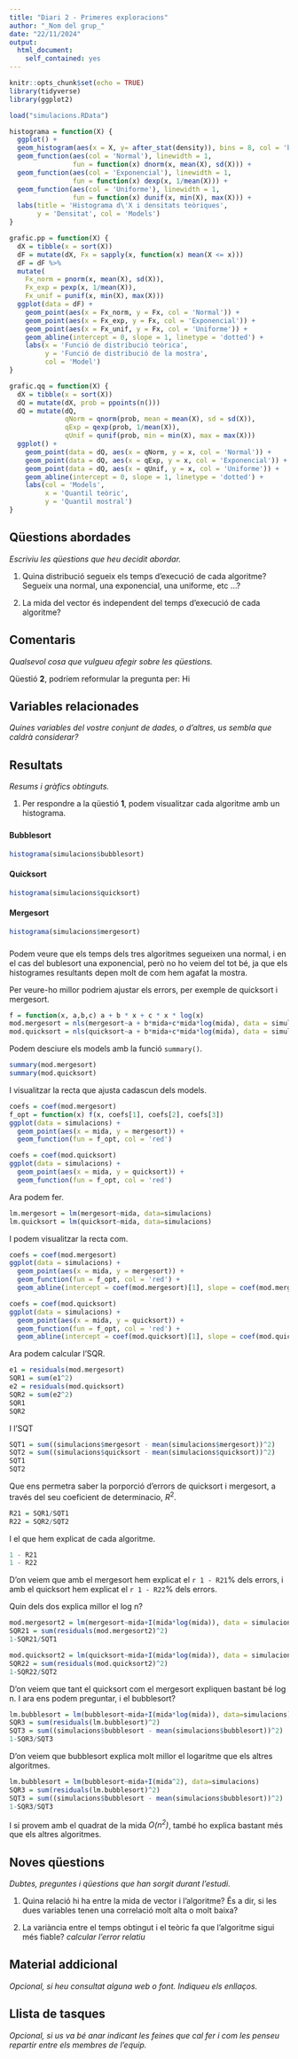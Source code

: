 ```yaml
---
title: "Diari 2 - Primeres exploracions"
author: "_Nom del grup_"
date: "22/11/2024"
output:
  html_document:
    self_contained: yes
---
```


```r
knitr::opts_chunk$set(echo = TRUE)
library(tidyverse)
library(ggplot2)

load("simulacions.RData")

histograma = function(X) {
  ggplot() +  
  geom_histogram(aes(x = X, y= after_stat(density)), bins = 8, col = 'black', fill = "#E0E0E0") +
  geom_function(aes(col = 'Normal'), linewidth = 1,
                fun = function(x) dnorm(x, mean(X), sd(X))) +
  geom_function(aes(col = 'Exponencial'), linewidth = 1,
                fun = function(x) dexp(x, 1/mean(X))) +
  geom_function(aes(col = 'Uniforme'), linewidth = 1,
                fun = function(x) dunif(x, min(X), max(X))) +
  labs(title = 'Histograma d\'X i densitats teòriques', 
       y = 'Densitat', col = 'Models')
}

grafic.pp = function(X) {
  dX = tibble(x = sort(X))
  dF = mutate(dX, Fx = sapply(x, function(x) mean(X <= x)))
  dF = dF %>%
  mutate(
    Fx_norm = pnorm(x, mean(X), sd(X)),
    Fx_exp = pexp(x, 1/mean(X)),  
    Fx_unif = punif(x, min(X), max(X)))
  ggplot(data = dF) +
    geom_point(aes(x = Fx_norm, y = Fx, col = 'Normal')) +
    geom_point(aes(x = Fx_exp, y = Fx, col = 'Exponencial')) +
    geom_point(aes(x = Fx_unif, y = Fx, col = 'Uniforme')) +
    geom_abline(intercept = 0, slope = 1, linetype = 'dotted') +
    labs(x = 'Funció de distribució teòrica', 
         y = 'Funció de distribució de la mostra', 
         col = 'Model')
}

grafic.qq = function(X) {
  dX = tibble(x = sort(X))
  dQ = mutate(dX, prob = ppoints(n()))
  dQ = mutate(dQ,
              qNorm = qnorm(prob, mean = mean(X), sd = sd(X)), 
              qExp = qexp(prob, 1/mean(X)), 
              qUnif = qunif(prob, min = min(X), max = max(X)))
  ggplot() +
    geom_point(data = dQ, aes(x = qNorm, y = x, col = 'Normal')) +
    geom_point(data = dQ, aes(x = qExp, y = x, col = 'Exponencial')) +
    geom_point(data = dQ, aes(x = qUnif, y = x, col = 'Uniforme')) +
    geom_abline(intercept = 0, slope = 1, linetype = 'dotted') +
    labs(col = 'Models', 
         x = 'Quantil teòric',
         y = 'Quantil mostral')
}
```

## Qüestions abordades

_Escriviu les qüestions que heu decidit abordar._

1. Quina distribució segueix els temps d'execució de cada algoritme? Segueix una normal, una exponencial, una uniforme, etc ...?

2. La mida del vector és independent del temps d'execució de cada algoritme?

## Comentaris

_Qualsevol cosa que vulgueu afegir sobre les qüestions._

Qüestió **2**, podríem reformular la pregunta per: Hi 

## Variables relacionades

_Quines variables del vostre conjunt de dades, o d'altres, us sembla que caldrà considerar?_

## Resultats

_Resums i gràfics obtinguts._

1. Per respondre a la qüestió **1**, podem visualitzar cada algoritme amb un histograma.

### {.tabset}

#### Bubblesort

```r
histograma(simulacions$bubblesort)
```

#### Quicksort

```r
histograma(simulacions$quicksort)
```

#### Mergesort

```r
histograma(simulacions$mergesort)
```

### {.end}

Podem veure que els temps dels tres algoritmes segueixen una normal, i en el cas del bublesort una exponencial, però no ho veiem del tot bé, ja que els histogrames resultants depen molt de com hem agafat la mostra.

Per veure-ho millor podriem ajustar els errors, per exemple de quicksort i mergesort.

```r
f = function(x, a,b,c) a + b * x + c * x * log(x)
mod.mergesort = nls(mergesort~a + b*mida+c*mida*log(mida), data = simulacions, start = list(a = 1, b = 1, c = 1))
mod.quicksort = nls(quicksort~a + b*mida+c*mida*log(mida), data = simulacions, start = list(a = 1, b = 1, c = 1))
```

Podem desciure els models amb la funció `summary()`.

```r
summary(mod.mergesort)
summary(mod.quicksort)
```

I visualitzar la recta que ajusta cadascun dels models.

```r
coefs = coef(mod.mergesort)
f_opt = function(x) f(x, coefs[1], coefs[2], coefs[3])
ggplot(data = simulacions) +
  geom_point(aes(x = mida, y = mergesort)) +
  geom_function(fun = f_opt, col = 'red')
```

```r
coefs = coef(mod.quicksort)
ggplot(data = simulacions) +
  geom_point(aes(x = mida, y = quicksort)) +
  geom_function(fun = f_opt, col = 'red')
```

Ara podem fer.

```r
lm.mergesort = lm(mergesort~mida, data=simulacions)
lm.quicksort = lm(quicksort~mida, data=simulacions)
```

I podem visualitzar la recta com.

```r
coefs = coef(mod.mergesort)
ggplot(data = simulacions) +
  geom_point(aes(x = mida, y = mergesort)) +
  geom_function(fun = f_opt, col = 'red') +
  geom_abline(intercept = coef(mod.mergesort)[1], slope = coef(mod.mergesort)[2], col = 'blue')
```

```r
coefs = coef(mod.quicksort)
ggplot(data = simulacions) +
  geom_point(aes(x = mida, y = quicksort)) +
  geom_function(fun = f_opt, col = 'red') +
  geom_abline(intercept = coef(mod.quicksort)[1], slope = coef(mod.quicksort)[2], col = 'blue')
```

Ara podem calcular l'SQR.

```r
e1 = residuals(mod.mergesort)
SQR1 = sum(e1^2)
e2 = residuals(mod.quicksort)
SQR2 = sum(e2^2)
SQR1
SQR2
```

I l'SQT

```r
SQT1 = sum((simulacions$mergesort - mean(simulacions$mergesort))^2)
SQT2 = sum((simulacions$quicksort - mean(simulacions$quicksort))^2)
SQT1
SQT2
```

Que ens permetra saber la porporció d'errors de quicksort i mergesort, a través del seu coeficient de determinacio, $R^2$.

```r
R21 = SQR1/SQT1
R22 = SQR2/SQT2
```

I el que hem explicat de cada algoritme.

```r
1 - R21
1 - R22
```

D'on veiem que amb el mergesort hem explicat el `r 1 - R21`% dels errors, i amb el quicksort hem explicat el `r 1 - R22`% dels errors.

Quin dels dos explica millor el log n?

```r
mod.mergesort2 = lm(mergesort~mida+I(mida*log(mida)), data = simulacions)
SQR21 = sum(residuals(mod.mergesort2)^2)
1-SQR21/SQT1
```

```r
mod.quicksort2 = lm(quicksort~mida+I(mida*log(mida)), data = simulacions)
SQR22 = sum(residuals(mod.quicksort2)^2)
1-SQR22/SQT2
```

D'on veiem que tant el quicksort com el mergesort expliquen bastant bé log n. I ara ens podem preguntar, i el bubblesort?

```r
lm.bubblesort = lm(bubblesort~mida+I(mida*log(mida)), data=simulacions)
SQR3 = sum(residuals(lm.bubblesort)^2)
SQT3 = sum((simulacions$bubblesort - mean(simulacions$bubblesort))^2)
1-SQR3/SQT3
```

D'on veiem que bubblesort explica molt millor el logaritme que els altres algoritmes.

```r
lm.bubblesort = lm(bubblesort~mida+I(mida^2), data=simulacions)
SQR3 = sum(residuals(lm.bubblesort)^2)
SQT3 = sum((simulacions$bubblesort - mean(simulacions$bubblesort))^2)
1-SQR3/SQT3
```

I si provem amb el quadrat de la mida _$O(n^2)$_, també ho explica bastant més que els altres algoritmes.

## Noves qüestions

_Dubtes, preguntes i qüestions que han sorgit durant l’estudi._

1. Quina relació hi ha entre la mida de vector i l'algoritme? És a dir, si les dues variables tenen una correlació molt alta o molt baixa?

2. La variància entre el temps obtingut i el teòric fa que l'algoritme sigui més fiable? _calcular l'error relatiu_

## Material addicional

_Opcional, si heu consultat alguna web o font. Indiqueu els enllaços._

## Llista de tasques

_Opcional, si us va bé anar indicant les feines que cal fer i com les penseu repartir entre els membres de l’equip._